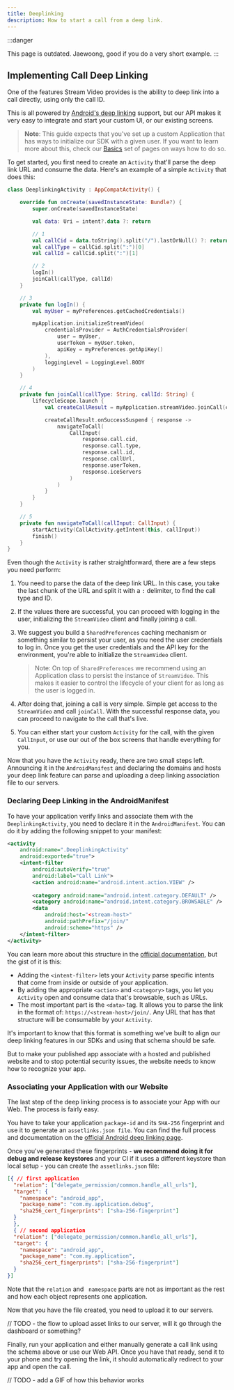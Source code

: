 ```yaml
---
title: Deeplinking
description: How to start a call from a deep link.
---
```


:::danger

This page is outdated. Jaewoong, good if you do a very short example.
:::

## Implementing Call Deep Linking

One of the features Stream Video provides is the ability to deep link into a call directly, using only the call ID.

This is all powered by [Android's deep linking](https://developer.android.com/training/app-links/deep-linking) support, but our API makes it very easy to integrate and start your custom UI, or our existing screens.

> **Note**: This guide expects that you've set up a custom Application that has ways to initialize our SDK with a given user. If you want to learn more about this, check our [Basics](TODO) set of pages on ways how to do so.

To get started, you first need to create an `Activity` that'll parse the deep link URL and consume the data. Here's an example of a simple `Activity` that does this:

```kotlin
class DeeplinkingActivity : AppCompatActivity() {

    override fun onCreate(savedInstanceState: Bundle?) {
        super.onCreate(savedInstanceState)

        val data: Uri = intent?.data ?: return

        // 1
        val callCid = data.toString().split("/").lastOrNull() ?: return
        val callType = callCid.split(":")[0]
        val callId = callCid.split(":")[1]

        // 2
        logIn()
        joinCall(callType, callId)
    }

    // 3
    private fun logIn() {
        val myUser = myPreferences.getCachedCredentials()

        myApplication.initializeStreamVideo(
            credentialsProvider = AuthCredentialsProvider(
                user = myUser,
                userToken = myUser.token,
                apiKey = myPreferences.getApiKey()
            ),
            loggingLevel = LoggingLevel.BODY
        )
    }

    // 4
    private fun joinCall(callType: String, callId: String) {
        lifecycleScope.launch {
            val createCallResult = myApplication.streamVideo.joinCall(callType, callId)

            createCallResult.onSuccessSuspend { response ->
                navigateToCall(
                    CallInput(
                        response.call.cid,
                        response.call.type,
                        response.call.id,
                        response.callUrl,
                        response.userToken,
                        response.iceServers
                    )
                )
            }
        }
    }

    // 5
    private fun navigateToCall(callInput: CallInput) {
        startActivity(CallActivity.getIntent(this, callInput))
        finish()
    }
}
```

Even though the `Activity` is rather straightforward, there are a few steps you need perform:

1. You need to parse the data of the deep link URL. In this case, you take the last chunk of the URL and split it with a `:` delimiter, to find the call type and ID.

2. If the values there are successful, you can proceed with logging in the user, initializing the `StreamVideo` client and finally joining a call.

3. We suggest you build a `SharedPreferences` caching mechanism or something similar to persist your user, as you need the user credentials to log in. Once you get the user credentials and the API key for the environment, you're able to initialize the `StreamVideo` client.

   > Note: On top of `SharedPreferences` we recommend using an Application class to persist the instance of `StreamVideo`. This makes it easier to control the lifecycle of your client for as long as the user is logged in.

4. After doing that, joining a call is very simple. Simple get access to the `StreamVideo` and call `joinCall`. With the successful response data, you can proceed to navigate to the call that's live.

5. You can either start your custom `Activity` for the call, with the given `CallInput`, or use our out of the box screens that handle everything for you.

Now that you have the `Activity` ready, there are two small steps left. Announcing it in the `AndroidManifest` and declaring the domains and hosts your deep link feature can parse and uploading a deep linking association file to our servers.

### Declaring Deep Linking in the AndroidManifest

To have your application verify links and associate them with the `DeeplinkingActivity`, you need to declare it in the `AndroidManifest`. You can do it by adding the following snippet to your manifest:

```xml
<activity
    android:name=".DeeplinkingActivity"
    android:exported="true">
    <intent-filter
        android:autoVerify="true" 
        android:label="Call Link">
        <action android:name="android.intent.action.VIEW" />
    
        <category android:name="android.intent.category.DEFAULT" />
        <category android:name="android.intent.category.BROWSABLE" />
        <data
            android:host="<stream-host>"
            android:pathPrefix="/join/"
            android:scheme="https" />
    </intent-filter>
</activity>
```

You can learn more about this structure in the [official documentation](https://developer.android.com/training/app-links/deep-linking), but the gist of it is this:

* Adding the `<intent-filter>` lets your `Activity` parse specific intents that come from inside or outside of your application.
* By adding the appropriate `<action>` and `<category>` tags, you let you `Activity` open and consume data that's browsable, such as URLs.
* The most important part is the `<data>` tag. It allows you to parse the link in the format of: `https://<stream-host>/join/`. Any URL that has that structure will be consumable by your `Activity`.

It's important to know that this format is something we've built to align our deep linking features in our SDKs and using that schema should be safe.

But to make your published app associate with a hosted and published website and to stop potential security issues, the website needs to know how to recognize your app.

### Associating your Application with our Website

The last step of the deep linking process is to associate your App with our Web. The process is fairly easy.

You have to take your application `package-id` and its `SHA-256` fingerprint and use it to generate an `assetlinks.json file`. You can find the full process and documentation on the [official Android deep linking page](https://developer.android.com/training/app-links/verify-android-applinks#web-assoc).

Once you've generated these fingerprints - **we recommend doing it for debug and release** **keystores** and your CI if it uses a different keystore than local setup - you can create the `assetlinks.json` file:

```json
[{ // first application
  "relation": ["delegate_permission/common.handle_all_urls"],
  "target": {
    "namespace": "android_app",
    "package_name": "com.my.application.debug",
    "sha256_cert_fingerprints": ["sha-256-fingerprint"]
  }
  },
  { // second application
  "relation": ["delegate_permission/common.handle_all_urls"],
  "target": {
    "namespace": "android_app",
    "package_name": "com.my.application",
    "sha256_cert_fingerprints": ["sha-256-fingerprint"]
  }
}]
```

Note that the `relation` and ` namespace` parts are not as important as the rest and how each object represents one application.

Now that you have the file created, you need to upload it to our servers.

// TODO - the flow to upload asset links to our server, will it go through the dashboard or something?

Finally, run your application and either manually generate a call link using the schema above or use our Web API. Once you have that ready, send it to your phone and try opening the link, it should automatically redirect to your app and open the call.

// TODO - add a GIF of how this behavior works
